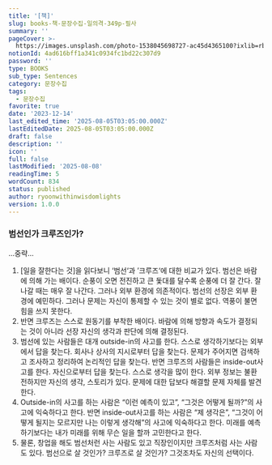 ```yaml
---
title: '[책]'
slug: books-책-문장수집-일의격-349p-필사
summary: ''
pageCover: >-
  https://images.unsplash.com/photo-1538045698727-ac45d4365100?ixlib=rb-4.0.3&q=85&fm=jpg&crop=entropy&cs=srgb
notionId: 4ad616bff1a341c0934fc1bd22c307d9
password: ''
type: BOOKS
sub_type: Sentences
category: 문장수집
tags:
  - 문장수집
favorite: true
date: '2023-12-14'
last_edited_time: '2025-08-05T03:05:00.000Z'
lastEditedDate: 2025-08-05T03:05:00.000Z
draft: false
description: ''
icon: ''
full: false
lastModified: '2025-08-08'
readingTime: 5
wordCount: 834
status: published
author: ryoonwithinwisdomlights
version: 1.0.0
---
```


### 범선인가 크루즈인가?


…중략…

1. [일을 잘한다는 것]을 읽다보니 ‘범선‘과 ’크루즈‘에 대한 비교가 있다. 범선은 바람에 의해 가는 배이다. 순풍이 오면 전진하고 큰 돛대를 달수록 순풍에 더 잘 간다. 잘 나갈 때는 매우 잘 나간다. 그러나 외부 환경에 의존적이다. 범선의 선장은 외부 환경에 예민하다. 그러나 문제는 자신이 통제할 수 있는 것이 별로 없다. 역풍이 불면 힘을 쓰지 못한다.
2. 반면 크루즈는 스스로 원동기를 부착한 배이다. 바람에 의해 방향과 속도가 결정되는 것이 아니라 선장 자신의 생각과 판단에 의해 결정된다.
3. 범선에 있는 사람들은 대개 outside-in의 사고를 한다. 스스로 생각하기보다는 외부에서 답을 찾는다. 회사나 상사의 지시로부터 답을 찾는다. 문제가 주어지면 검색하고 조사하고 정리하여 논리적인 답을 찾는다. 반면 크루즈의 사람들은 inside-out사고를 한다. 자신으로부터 답을 찾는다. 스스로 생각을 많이 한다. 외부 정보는 불환전하지만 자신의 생각, 스토리가 있다. 문제에 대한 답보다 해결할 문제 자체를 발견한다.
4. Outside-in의 사고를 하는 사람은 “이런 예측이 있고”, “그것은 어떻게 될까?”의 사고에 익숙하다고 한다. 반면 inside-out사고를 하는 사람은 “제 생각은”, “그것이 어떻게 될지는 모르지만 나는 이렇게 생각해”의 사고에 익숙하다고 한다. 미래를 예측하기보다는 내가 미래를 위해 무슨 일을 할까 고민한다고 한다.
5. 물론, 창업을 해도 범선처런 사는 사람도 있고 직장인이지만 크루즈처럼 사는 사람도 있다. 범선으로 살 것인가? 크루즈로 살 것인가? 그것조차도 자신의 선택이다.
